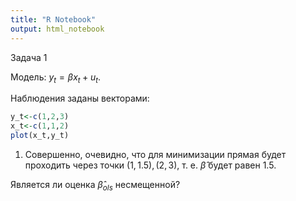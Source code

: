 ```yaml
---
title: "R Notebook"
output: html_notebook
---
```


Задача 1

Модель: $y_t=\beta x_t+u_t$.

Наблюдения заданы векторами:

```r
y_t<-c(1,2,3)
x_t<-c(1,1,2)
plot(x_t,y_t)
```
1. 
Совершенно, очевидно, что для минимизации прямая будет проходить через точки $(1,1.5),(2,3)$, т. е. $\hat\beta$ будет равен $1.5$.

Является ли оценка $\hat\beta_{ols}$ несмещенной?

